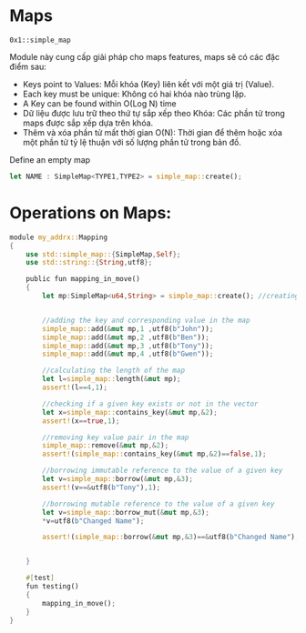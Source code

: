 # Maps

`0x1::simple_map`

Module này cung cấp giải pháp cho maps features, maps sẽ có các đặc điểm sau:
  - Keys point to Values: Mỗi khóa (Key) liên kết với một giá trị (Value).
  - Each key must be unique: Không có hai khóa nào trùng lặp.
  - A Key can be found within  O(Log N) time
  - Dữ liệu được lưu trữ theo thứ tự sắp xếp theo Khóa: Các phần tử trong maps được sắp xếp dựa trên khóa.
  - Thêm và xóa phần tử mất thời gian O(N): Thời gian để thêm hoặc xóa một phần tử tỷ lệ thuận với số lượng phần tử trong bản đồ.

Define an empty map
```rust
let NAME : SimpleMap<TYPE1,TYPE2> = simple_map::create();
```

# Operations on Maps:

```rust
module my_addrx::Mapping
{
    use std::simple_map::{SimpleMap,Self};
    use std::string::{String,utf8};

    public fun mapping_in_move()
    {
        let mp:SimpleMap<u64,String> = simple_map::create(); //creating an empty map where Key->integer and Value->string.


        //adding the key and corresponding value in the map
        simple_map::add(&mut mp,1 ,utf8(b"John"));
        simple_map::add(&mut mp,2 ,utf8(b"Ben"));
        simple_map::add(&mut mp,3 ,utf8(b"Tony"));
        simple_map::add(&mut mp,4 ,utf8(b"Gwen"));

        //calculating the length of the map
        let l=simple_map::length(&mut mp);
        assert!(l==4,1);

        //checking if a given key exists or not in the vector
        let x=simple_map::contains_key(&mut mp,&2);
        assert!(x==true,1);

        //removing key value pair in the map
        simple_map::remove(&mut mp,&2);
        assert!(simple_map::contains_key(&mut mp,&2)==false,1);

        //borrowing immutable reference to the value of a given key
        let v=simple_map::borrow(&mut mp,&3);
        assert!(v==&utf8(b"Tony"),1);

        //borrowing mutable reference to the value of a given key
        let v=simple_map::borrow_mut(&mut mp,&3);
        *v=utf8(b"Changed Name");

        assert!(simple_map::borrow(&mut mp,&3)==&utf8(b"Changed Name"),1);


    }

    #[test]
    fun testing()
    {
        mapping_in_move();
    }
}
```
